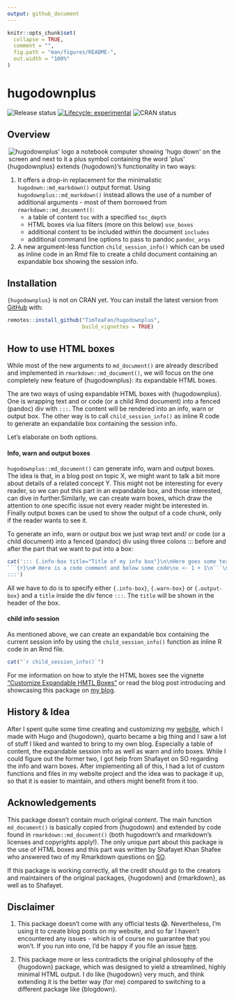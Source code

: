 ```yaml
---
output: github_document
---
```


<!-- README.md is generated from README.Rmd. Please edit that file -->

```r
knitr::opts_chunk$set(
  collapse = TRUE,
  comment = "",
  fig.path = "man/figures/README-",
  out.width = "100%"
)
```

# hugodownplus

<!-- badges: start -->

![Release status](https://img.shields.io/badge/status-first%20release-yellow) [![Lifecycle: experimental](https://img.shields.io/badge/lifecycle-experimental-orange.svg)](https://lifecycle.r-lib.org/articles/stages.html#experimental) ![CRAN status](https://img.shields.io/badge/CRAN-not%20published-red)

<!-- badges: end -->

## Overview

<p id="logop">

<a id="logo" href="https://raw.githubusercontent.com/TimTeaFan/hugodownplus/main/man/figures/logo_big.png"><img src="https://raw.githubusercontent.com/TimTeaFan/hugodownplus/main/man/figures/logo.png" alt="hugodownplus&apos; logo a notebook computer showing &apos;hugo down&apos; on the screen and next to it a plus symbol containing the word &apos;plus&apos;" align="right"/></a>

</p>

{hugodownplus} extends {hugodown}'s functionality in two ways:

 1. It offers a drop-in replacement for the minimalistic `hugodown::md_markdown()` output format. Using `hugodownplus::md_markdown()` instead allows the use of a number of additional arguments - most of them borrowed from `rmarkdown::md_document()`:
    -   a table of content `toc` with a specified `toc_depth`
    -   HTML boxes via lua filters (more on this below) `use_boxes`
    -   additional content to be included within the document `includes`
    -   additional command line options to pass to pandoc `pandoc_args`

  1.  A new argument-less function `child_session_info()` which can be used as inline code in an Rmd file to create a child document containing an expandable box showing the session info.

## Installation

`{hugodownplus}` is not on CRAN yet. You can install the latest version from [GitHub](https://github.com/TimTeaFan/hugodownplus) with:

```r
remotes::install_github("TimTeaFan/hugodownplus",
                        build_vignettes = TRUE)
```

## How to use HTML boxes

While most of the new arguments to `md_document()` are already described and implemented in `rmarkdown::md_document()`, we will focus on the one completely new feature of {hugodownplus}: its expandable HTML boxes.

The are two ways of using expandable HTML boxes with {hugodownplus}. One is wrapping text and or code (or a child Rmd document) into a fenced (pandoc) div with `:::`. The content will be rendered into an info, warn or output box. The other way is to call `child_session_info()` as inline R code to generate an expandable box containing the session info.

Let's elaborate on both options.

#### Info, warn and output boxes

`hugodownplus::md_document()` can generate info, warn and output boxes. The idea is that, in a blog post on topic X, we might want to talk a bit more about details of a related concept Y. This might not be interesting for every reader, so we can put this part in an expandable box, and those interested, can dive in further.Similarly, we can create warn boxes, which draw the attention to one specific issue not every reader might be interested in. Finally output boxes can be used to show the output of a code chunk, only if the reader wants to see it.

To generate an info, warn or output box we just wrap text and/ or code (or a child document) into a fenced (pandoc) div using three colons ::: before and after the part that we want to put into a box:

```R
cat('::: {.info-box title="Title of my info box"}\n\nHere goes some text.\n
```{r}\n# Here is a code comment and below some code\nx <- 1 + 1\n```\n
:::')
```

All we have to do is to specify either `{.info-box}`, `{.warn-box}` or `{.output-box}` and a `title` inside the div fence `:::`. The `title` will be shown in the header of the box.

#### child info session

As mentioned above, we can create an expandable box containing the current session info by using the `child_session_info()` function as inline R code in an Rmd file.

```R
cat("`r child_session_info()`")
```

For me information on how to style the HTML boxes see the 
vignette <a href="https://timteafan.github.io/hugodownplus/articles/customize-boxes.html">"Customize Expandable HMTL Boxes"</a> or read the blog post introducing and showcasing this package on <a href="https://tim-tiefenbach.de/post/2023-introducing-hugodownplus/">my blog</a>.


## History & Idea

After I spent quite some time creating and customizing my [website](https://tim-tiefenbach.de), which I made with Hugo and {hugodown}, quarto became a big thing and I saw a lot of stuff I liked and wanted to bring to my own blog. Especially a table of content, the expandable session info as well as warn and info boxes. While I could figure out the former two, I got help from Shafayet on SO regarding the info and warn boxes. After implementing all of this, I had a lot of custom functions and files in my website project and the idea was to package it up, so that it is easier to maintain, and others might benefit from it too.

## Acknowledgements

This package doesn't contain much original content. The main function `md_document()` is basically copied from {hugodown} and extended by code found in `rmarkdown::md_document()` (both hugodown's and rmarkdown's licenses and copyrights apply!). The only unique part about this package is the use of HTML boxes and this part was written by Shafayet Khan Shafee who answered two of my Rmarkdown questions on [SO](https://stackoverflow.com/questions/75251741/wrap-rmarkdown-child-in-additional-html).

If this package is working correctly, all the credit should go to the creators and maintainers of the original packages, {hugodown} and {rmarkdown}, as well as to Shafayet.

## Disclaimer

1. This package doesn't come with any official tests 😱. Nevertheless, I'm using it to create blog posts on my website, and so far I haven't encountered any issues - which is of course no guarantee that you won't. If you run into one, I'd be happy if you file an issue [here](https://github.com/TimTeaFan/hugodownplus/issues).

2. This package more or less contradicts the original philosophy of the {hugodown} package, which was designed to yield a streamlined, highly minimal HTML output. I do like {hugodown} very much, and think extending it is the better way (for me) compared to switching to a different package like {blogdown}.
